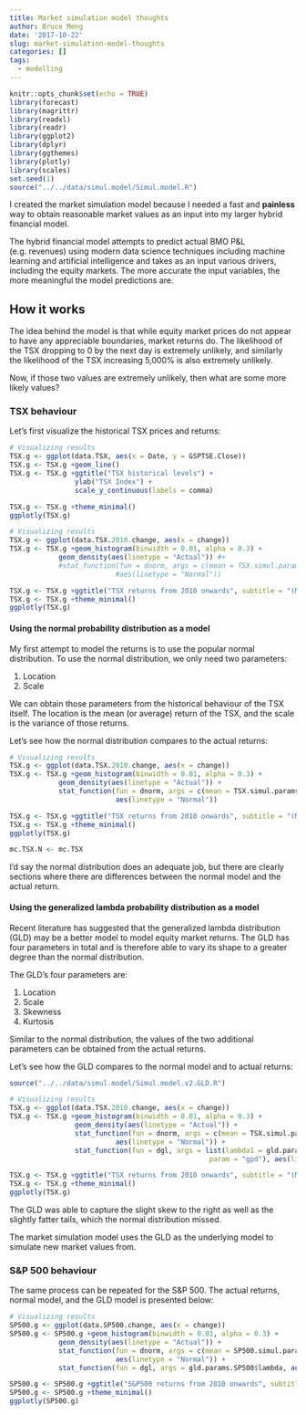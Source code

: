 ```yaml
---
title: Market simulation model thoughts
author: Bruce Meng
date: '2017-10-22'
slug: market-simulation-model-thoughts
categories: []
tags:
  - modelling
---
```


```r
knitr::opts_chunk$set(echo = TRUE)
library(forecast)
library(magrittr)
library(readxl)
library(readr)
library(ggplot2)
library(dplyr)
library(ggthemes)
library(plotly)
library(scales)
set.seed(1)
source("../../data/simul.model/Simul.model.R")
```

I created the market simulation model because I needed a fast and __painless__ way to obtain reasonable market values as an input into my larger hybrid financial model.

The hybrid financial model attempts to predict actual BMO P&L (e.g. revenues) using modern data science techniques including machine learning and artificial intelligence and takes as an input various drivers, including the equity markets. The more accurate the input variables, the more meaningful the model predictions are.

## How it works

The idea behind the model is that while equity market prices do not appear to have any appreciable boundaries, market returns do. The likelihood of the TSX dropping to 0 by the next day is extremely unlikely, and similarly the likelihood of the TSX increasing 5,000% is also extremely unlikely.

Now, if those two values are extremely unlikely, then what are some more likely values?

### TSX behaviour

Let's first visualize the historical TSX prices and returns:

```r
# Visualizing results
TSX.g <- ggplot(data.TSX, aes(x = Date, y = GSPTSE.Close)) 
TSX.g <- TSX.g +geom_line()
TSX.g <- TSX.g +ggtitle("TSX historical levels") +
                ylab("TSX Index") +
                scale_y_continuous(labels = comma)

TSX.g <- TSX.g +theme_minimal()
ggplotly(TSX.g)
```

```r
# Visualizing results
TSX.g <- ggplot(data.TSX.2010.change, aes(x = change))
TSX.g <- TSX.g +geom_histogram(binwidth = 0.01, alpha = 0.3) +
            geom_density(aes(linetype = "Actual")) #+ 
            #stat_function(fun = dnorm, args = c(mean = TSX.simul.params$mean, sd = TSX.simul.params$sd),
                          #aes(linetype = "Normal"))

TSX.g <- TSX.g +ggtitle("TSX returns from 2010 onwards", subtitle = "(Model vs. Actual)") +ylab("Frequency") +xlab("TSX returns")
TSX.g <- TSX.g +theme_minimal()
ggplotly(TSX.g)
```

#### Using the normal probability distribution as a model

My first attempt to model the returns is to use the popular normal distribution. To use the normal distribution, we only need two parameters:

1. Location
2. Scale

We can obtain those parameters from the historical behaviour of the TSX itself. The location is the mean (or average) return of the TSX, and the scale is the variance of those returns.

Let's see how the normal distribution compares to the actual returns:

```r
# Visualizing results
TSX.g <- ggplot(data.TSX.2010.change, aes(x = change))
TSX.g <- TSX.g +geom_histogram(binwidth = 0.01, alpha = 0.3) +
            geom_density(aes(linetype = "Actual")) + 
            stat_function(fun = dnorm, args = c(mean = TSX.simul.params$mean, sd = TSX.simul.params$sd),
                          aes(linetype = "Normal"))

TSX.g <- TSX.g +ggtitle("TSX returns from 2010 onwards", subtitle = "(Model vs. Actual)") +ylab("Frequency") +xlab("TSX returns")
TSX.g <- TSX.g +theme_minimal()
ggplotly(TSX.g)

mc.TSX.N <- mc.TSX
```

I'd say the normal distribution does an adequate job, but there are clearly sections where there are differences between the normal model and the actual return.

#### Using the generalized lambda probability distribution as a model

Recent literature has suggested that the generalized lambda distribution (GLD) may be a better model to model equity market returns. The GLD has four parameters in total and is therefore able to vary its shape to a greater degree than the normal distribution.

The GLD's four parameters are:

1. Location
2. Scale
3. Skewness
4. Kurtosis

Similar to the normal distribution, the values of the two additional parameters can be obtained from the actual returns.

Let's see how the GLD compares to the normal model and to actual returns:

```r
source("../../data/simul.model/Simul.model.v2.GLD.R")

# Visualizing results
TSX.g <- ggplot(data.TSX.2010.change, aes(x = change))
TSX.g <- TSX.g +geom_histogram(binwidth = 0.01, alpha = 0.3) +
                geom_density(aes(linetype = "Actual")) + 
                stat_function(fun = dnorm, args = c(mean = TSX.simul.params$mean, sd = TSX.simul.params$sd),
                          aes(linetype = "Normal")) +
                stat_function(fun = dgl, args = list(lambda1 = gld.params.tsx$estA, 
                                                 param = "gpd"), aes(linetype = "GLD"))

TSX.g <- TSX.g +ggtitle("TSX returns from 2010 onwards", subtitle = "(Model vs. Actual)") +ylab("Frequency") +xlab("TSX returns")
TSX.g <- TSX.g +theme_minimal()
ggplotly(TSX.g) 
```

The GLD was able to capture the slight skew to the right as well as the slightly fatter tails, which the normal distribution missed.

The market simulation model uses the GLD as the underlying model to simulate new market values from.

### S&P 500 behaviour

The same process can be repeated for the S&P 500. The actual returns, normal model, and the GLD model is presented below:

```r
# Visualizing results
SP500.g <- ggplot(data.SP500.change, aes(x = change))
SP500.g <- SP500.g +geom_histogram(binwidth = 0.01, alpha = 0.3) +
            geom_density(aes(linetype = "Actual")) +
            stat_function(fun = dnorm, args = c(mean = SP500.simul.params$mean, sd = SP500.simul.params$sd),
                          aes(linetype = "Normal")) +
            stat_function(fun = dgl, args = gld.params.SP500$lambda, aes(linetype = "GLD"))

SP500.g <- SP500.g +ggtitle("S&P500 returns from 2010 onwards", subtitle = "(With density curves superimposed)") +ylab("Frequency") +xlab("S&P500 returns")
SP500.g <- SP500.g +theme_minimal()
ggplotly(SP500.g)
```
